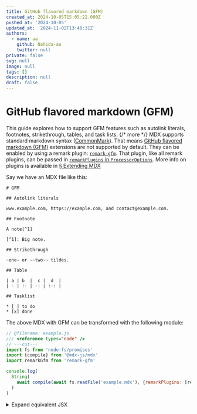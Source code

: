 ```yaml
---
title: GitHub flavored markdown (GFM)
created_at: 2024-10-05T15:05:22.000Z
pushed_at: '2024-10-05'
updated_at: '2024-11-02T13:40:31Z'
authors:
  - name: aa
    github: Nahida-aa
    twitter: null
private: false
svg: null
image: null
tags: []
description: null
draft: false
---
```


# GitHub flavored markdown (GFM)

This guide explores how to support GFM features such as autolink literals,
footnotes, strikethrough, tables, and task lists. {/* more */}
MDX supports standard markdown syntax ([CommonMark][]).
That means [GitHub flavored markdown (GFM)][gfm] extensions are not supported by
default.
They can be enabled by using a remark plugin: [`remark-gfm`][remark-gfm].
That plugin, like all remark plugins, can be passed in [`remarkPlugins` in
`ProcessorOptions`][processor-options].
More info on plugins is available in [§ Extending MDX][extend]

Say we have an MDX file like this:

```mdx path="example.mdx"
# GFM

## Autolink literals

www.example.com, https://example.com, and contact@example.com.

## Footnote

A note[^1]

[^1]: Big note.

## Strikethrough

~one~ or ~~two~~ tildes.

## Table

| a | b  |  c |  d  |
| - | :- | -: | :-: |

## Tasklist

* [ ] to do
* [x] done
```

The above MDX with GFM can be transformed with the following module:

```js twoslash="true" path="example.js"
// @filename: example.js
/// <reference types="node" />
// ---cut---
import fs from 'node:fs/promises'
import {compile} from '@mdx-js/mdx'
import remarkGfm from 'remark-gfm'

console.log(
  String(
    await compile(await fs.readFile('example.mdx'), {remarkPlugins: [remarkGfm]})
  )
)
```

<details>
  <summary>Expand equivalent JSX</summary>

  ```jsx path="output.jsx"
  <>
    <h1>GFM</h1>
    <h2>Autolink literals</h2>
    <p>
      <a href="http://www.example.com">www.example.com</a>,{' '}
      <a href="https://example.com">https://example.com</a>, and{' '}
      <a href="mailto:contact@example.com">contact@example.com</a>.
    </p>
    <h2>Footnote</h2>
    <p>
      A note
      <sup>
        <a
          href="#user-content-fn-1"
          id="user-content-fnref-1"
          data-footnote-ref="true"
          aria-describedby="footnote-label"
        >
          1
        </a>
      </sup>
    </p>
    <h2>Strikethrough</h2>
    <p>
      <del>one</del> or <del>two</del> tildes.
    </p>
    <h2>Table</h2>
    <table>
      <thead>
        <tr>
          <th>a</th>
          <th style={{textAlign: 'left'}}>b</th>
          <th style={{textAlign: 'right'}}>c</th>
          <th style={{textAlign: 'center'}}>d</th>
        </tr>
      </thead>
    </table>
    <h2>Tasklist</h2>
    <ul className="contains-task-list">
      <li className="task-list-item">
        <input type="checkbox" disabled /> to do
      </li>
      <li className="task-list-item">
        <input type="checkbox" disabled checked />
        done
      </li>
    </ul>
    <section data-footnotes="true" className="footnotes">
      <h2 className="sr-only" id="footnote-label">
        Footnotes
      </h2>
      <ol>
        <li id="user-content-fn-1">
          <p>
            Big note.{' '}
            <a
              href="#user-content-fnref-1"
              data-footnote-backref=""
              aria-label="Back to reference 1"
              className="data-footnote-backref"
            >
              ↩
            </a>
          </p>
        </li>
      </ol>
    </section>
  </>
  ```
</details>

[commonmark]: https://spec.commonmark.org/current/

[gfm]: https://github.github.com/gfm/

[remark-gfm]: https://github.com/remarkjs/remark-gfm

[processor-options]: /packages/mdx/#processoroptions

[extend]: /docs/extending-mdx/

